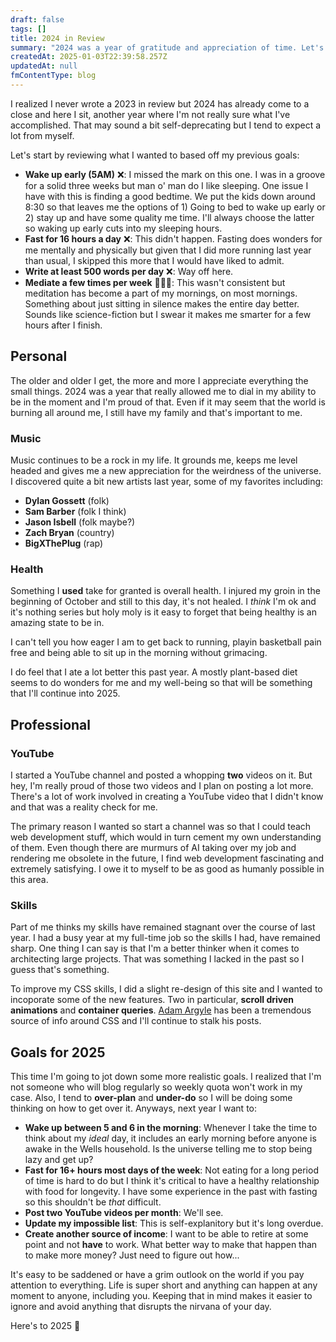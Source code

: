```yaml
---
draft: false
tags: []
title: 2024 in Review
summary: "2024 was a year of gratitude and appreciation of time. Let's talk about it. "
createdAt: 2025-01-03T22:39:58.257Z
updatedAt: null
fmContentType: blog
---
```


I realized I never wrote a 2023 in review but 2024 has already come to a close and here I sit, another year where I'm not really sure what I've accomplished. That may sound a bit self-deprecating but I tend to expect a lot from myself.

Let's start by reviewing what I wanted to based off my previous goals:

- **Wake up early (5AM)** ❌: I missed the mark on this one. I was in a groove for a solid three weeks but man o' man do I like sleeping. One issue I have with this is finding a good bedtime. We put the kids down around 8:30 so that leaves me the options of 1) Going to bed to wake up early or 2) stay up and have some quality me time. I'll always choose the latter so waking up early cuts into my sleeping hours.
- **Fast for 16 hours a day** ❌: This didn't happen. Fasting does wonders for me mentally and physically but given that I did more running last year than usual, I skipped this more that I would have liked to admit.
- **Write at least 500 words per day** ❌: Way off here.
- **Mediate a few times per week** 🤷🏾‍♂️: This wasn't consistent but meditation has become a part of my mornings, on most mornings. Something about just sitting in silence makes the entire day better. Sounds like science-fiction but I swear it makes me smarter for a few hours after I finish.

## Personal

The older and older I get, the more and more I appreciate everything the small things. 2024 was a year that really allowed me to dial in my ability to be in the moment and I'm proud of that. Even if it may seem that the world is burning all around me, I still have my family and that's important to me.

### Music

Music continues to be a rock in my life. It grounds me, keeps me level headed and gives me a new appreciation for the weirdness of the universe. I discovered quite a bit new artists last year, some of my favorites including:

- **Dylan Gossett** (folk)
- **Sam Barber** (folk I think)
- **Jason Isbell** (folk maybe?)
- **Zach Bryan** (country)
- **BigXThePlug** (rap)

### Health

Something I **used** take for granted is overall health. I injured my groin in the beginning of October and still to this day, it's not healed. I _think_ I'm ok and it's nothing series but holy moly is it easy to forget that being healthy is an amazing state to be in.

I can't tell you how eager I am to get back to running, playin basketball pain free and being able to sit up in the morning without grimacing.

I do feel that I ate a lot better this past year. A mostly plant-based diet seems to do wonders for me and my well-being so that will be something that I'll continue into 2025.

## Professional

### YouTube

I started a YouTube channel and posted a whopping **two** videos on it. But hey, I'm really proud of those two videos and I plan on posting a lot more. There's a lot of work involved in creating a YouTube video that I didn't know and that was a reality check for me.

The primary reason I wanted so start a channel was so that I could teach web development stuff, which would in turn cement my own understanding of them. Even though there are murmurs of AI taking over my job and rendering me obsolete in the future, I find web development fascinating and extremely satisfying. I owe it to myself to be as good as humanly possible in this area.

### Skills

Part of me thinks my skills have remained stagnant over the course of last year. I had a busy year at my full-time job so the skills I had, have remained sharp. One thing I can say is that I'm a better thinker when it comes to architecting large projects. That was something I lacked in the past so I guess that's something.

To improve my CSS skills, I did a slight re-design of this site and I wanted to incoporate some of the new features. Two in particular, **scroll driven animations** and **container queries**. [Adam Argyle](https://nerdy.dev/) has been a tremendous source of info around CSS and I'll continue to stalk his posts.

## Goals for 2025

This time I'm going to jot down some more realistic goals. I realized that I'm not someone who will blog regularly so weekly quota won't work in my case. Also, I tend to **over-plan** and **under-do** so I will be doing some thinking on how to get over it. Anyways, next year I want to:

- **Wake up between 5 and 6 in the morning**: Whenever I take the time to think about my _ideal_ day, it includes an early morning before anyone is awake in the Wells household. Is the universe telling me to stop being lazy and get up?
- **Fast for 16+ hours most days of the week**: Not eating for a long period of time is hard to do but I think it's critical to have a healthy relationship with food for longevity. I have some experience in the past with fasting so this shouldn't be _that_ difficult.
- **Post two YouTube videos per month**: We'll see.
- **Update my impossible list**: This is self-explanitory but it's long overdue.
- **Create another source of income**: I want to be able to retire at some point and not **have** to work. What better way to make that happen than to make more money? Just need to figure out how...

It's easy to be saddened or have a grim outlook on the world if you pay attention to everything. Life is super short and anything can happen at any moment to anyone, including you. Keeping that in mind makes it easier to ignore and avoid anything that disrupts the nirvana of your day.

Here's to 2025 🥂
